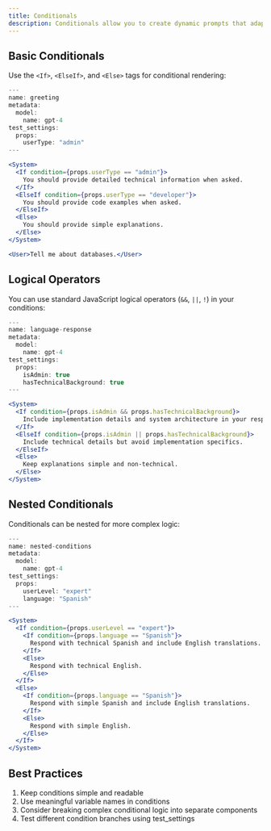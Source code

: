 ```yaml
---
title: Conditionals
description: Conditionals allow you to create dynamic prompts that adapt based on props or other conditions.
---
```


## Basic Conditionals

Use the `<If>`, `<ElseIf>`, and `<Else>` tags for conditional rendering:

```jsx
---
name: greeting
metadata:
  model:
    name: gpt-4
test_settings:
  props:
    userType: "admin"
---

<System>
  <If condition={props.userType == "admin"}>
    You should provide detailed technical information when asked.
  </If>
  <ElseIf condition={props.userType == "developer"}>
    You should provide code examples when asked.
  </ElseIf>
  <Else>
    You should provide simple explanations.
  </Else>
</System>

<User>Tell me about databases.</User>
```

## Logical Operators

You can use standard JavaScript logical operators (`&&`, `||`, `!`) in your conditions:

```jsx
---
name: language-response
metadata:
  model:
    name: gpt-4
test_settings:
  props:
    isAdmin: true
    hasTechnicalBackground: true
---

<System>
  <If condition={props.isAdmin && props.hasTechnicalBackground}>
    Include implementation details and system architecture in your responses.
  </If>
  <ElseIf condition={props.isAdmin || props.hasTechnicalBackground}>
    Include technical details but avoid implementation specifics.
  </ElseIf>
  <Else>
    Keep explanations simple and non-technical.
  </Else>
</System>
```

## Nested Conditionals

Conditionals can be nested for more complex logic:

```jsx
---
name: nested-conditions
metadata:
  model:
    name: gpt-4
test_settings:
  props:
    userLevel: "expert"
    language: "Spanish"
---

<System>
  <If condition={props.userLevel == "expert"}>
    <If condition={props.language == "Spanish"}>
      Respond with technical Spanish and include English translations.
    </If>
    <Else>
      Respond with technical English.
    </Else>
  </If>
  <Else>
    <If condition={props.language == "Spanish"}>
      Respond with simple Spanish and include English translations.
    </If>
    <Else>
      Respond with simple English.
    </Else>
  </If>
</System>
```

## Best Practices

1. Keep conditions simple and readable
2. Use meaningful variable names in conditions
3. Consider breaking complex conditional logic into separate components
4. Test different condition branches using test_settings